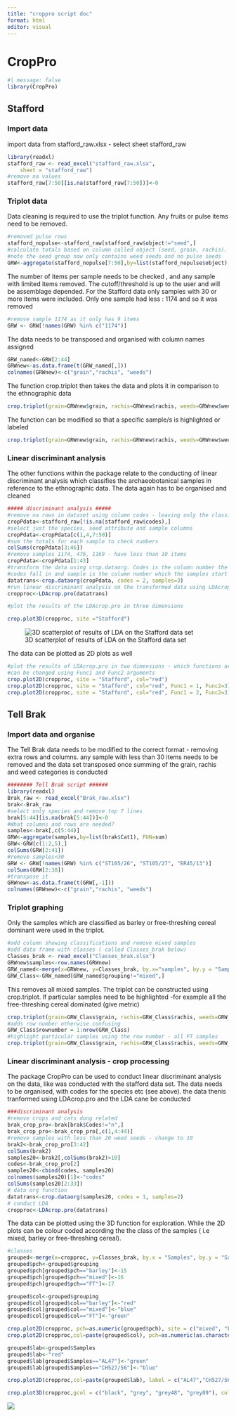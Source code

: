 ```yaml
---
title: "croppro script doc"
format: html
editor: visual
---
```


# CropPro

```r
#| message: false
library(CropPro)
```

## Stafford

### Import data

import data from stafford_raw.xlsx - select sheet stafford_raw

```r
library(readxl)
stafford_raw <- read_excel("stafford_raw.xlsx", 
    sheet = "stafford_raw")
#remove na values
stafford_raw[7:50][is.na(stafford_raw[7:50])]<-0
```

### Triplot data

Data cleaning is required to use the triplot function. Any fruits or pulse items need to be removed.

```r
#removed pulse rows
stafford_nopulse<-stafford_raw[stafford_raw$object!="seed",]
#calculate totals based on column called object (seed, grain, rachis).
#note the seed group now only contains weed seeds and no pulse seeds
GRW<-aggregate(stafford_nopulse[7:50],by=list(stafford_nopulse$object), FUN=sum)
```

The number of items per sample needs to be checked , and any sample with limited items removed. The cutoff/threshold is up to the user and will be assemblage depended. For the Stafford data only samples with 30 or more items were included. Only one sample had less : 1174 and so it was removed

```r
#remove sample 1174 as it only has 9 items
GRW <- GRW[!names(GRW) %in% c("1174")]
```

The data needs to be transposed and organised with column names assigned

```r
GRW_named<-GRW[2:44]
GRWnew<-as.data.frame(t(GRW_named[,]))
colnames(GRWnew)<-c("grain","rachis", "weeds")

```

The function crop.triplot then takes the data and plots it in comparison to the ethnographic data

```r
crop.triplot(grain=GRWnew$grain, rachis=GRWnew$rachis, weeds=GRWnew$weeds)
```

The function can be modified so that a specific sample/s is highlighted or labeled

```r
crop.triplot(grain=GRWnew$grain, rachis=GRWnew$rachis, weeds=GRWnew$weeds, sample = 16, samplelabel = "478")

```

### Linear discriminant analysis 

The other functions within the package relate to the conducting of linear discriminant analysis which classifies the archaeobotanical samples in reference to the ethnographic data. The data again has to be organised and cleaned

```r
##### discriminant analysis #####
#remove na rows in dataset using column codes - leaving only the classified weed samples
cropPdata<-stafford_raw[!is.na(stafford_raw$codes),]
#select just the species, seed attribute and sample columns
cropPdata<-cropPdata[c(1,4,7:50)]
#sum the totals for each sample to check numbers
colSums(cropPdata[3:46])
#remove samples 1174, 476, 1169 - have less than 10 items
cropPdata<-cropPdata[1:43]
#transform the data using crop.dataorg. Codes is the column number the seed attribute 
#codes fall in and sample is the column number which the samples start in. 
datatrans<-crop.dataorg(cropPdata, codes = 2, samples=3)
#run linear discriminant analysis on the transformed data using LDAcrop.pro
cropproc<-LDAcrop.pro(datatrans)

#plot the results of the LDAcrop.pro in three dimensions 

crop.plot3D(cropproc, site ="Stafford")

```

![3D scatterplot of results of LDA on the Stafford data set](images/stafford_cropPro.gif)

The data can be plotted as 2D plots as well

```r
#plot the results of LDAcrop.pro in two dimensions - which functions are plotted 
#can be changed using Func1 and Func2 arguments
crop.plot2D(cropproc, site = "Stafford", col="red")
crop.plot2D(cropproc, site = "Stafford", col="red", Func1 = 1, Func2=3)
crop.plot2D(cropproc, site = "Stafford", col="red", Func1 = 2, Func2=3)
```

## Tell Brak

### Import data and organise

The Tell Brak data needs to be modified to the correct format - removing extra rows and columns. any sample with less than 30 items needs to be removed and the data set transposed once summing of the grain, rachis and weed categories is conducted

```r
######## Tell Brak script ######
library(readxl)
Brak_raw <- read_excel("Brak_raw.xlsx")
brak<-Brak_raw
#select only species and remove top 7 lines
brak[5:44][is.na(brak[5:44])]<-0
#What columns and rows are needed? 
samples<-brak[,c(5:44)]
GRW<-aggregate(samples,by=list(brak$Cat1), FUN=sum)
GRW<-GRW[c(1:2,5),]
colSums(GRW[2:41])
#remove samples<30
GRW <- GRW[!names(GRW) %in% c("ST105/26", "ST105/27", "ER45/13")]
colSums(GRW[2:38])
#transpose it
GRWnew<-as.data.frame(t(GRW[,-1]))
colnames(GRWnew)<-c("grain","rachis", "weeds")
```

### Triplot graphing

Only the samples which are classified as barley or free-threshing cereal dominant were used in the triplot.

```r
#add column showing classifications and remove mixed samples
#add data frame with classes ( called Classes_brak below)
Classes_brak <- read_excel("Classes_brak.xlsx")
GRWnew$samples<-row.names(GRWnew)
GRW_named<-merge(x=GRWnew, y=Classes_brak, by.x="samples", by.y = "Sample")
GRW_Class<-GRW_named[GRW_named$grouping!="mixed",]
```

This removes all mixed samples. The triplot can be constructed using crop.triplot. If particular samples need to be highlighted -for example all the free-threshing cereal dominated (give metric)

```r
crop.triplot(grain=GRW_Class$grain, rachis=GRW_Class$rachis, weeds=GRW_Class$weeds)
#adds row number otherwise confusing
GRW_Class$rownumber = 1:nrow(GRW_Class)
#highlight particular samples using the row number - all FT samples
crop.triplot(grain=GRW_Class$grain, rachis=GRW_Class$rachis, weeds=GRW_Class$weeds,  sample = c(6,7,13,14,17,18,20,21,25), samplelabel = c(""))

```

### Linear discriminant analysis - crop processing

The package CropPro can be used to conduct linear discriminant analysis on the data, like was conducted with the stafford data set. The data needs to be organised, with codes for the species etc (see above). the data thenis tranformed using LDAcrop.pro and the LDA cane be conducted

```r
###discriminant analysis
#remove crops and cats dung related
brak_crop_pro<-brak[brak$Codes!="n",]
brak_crop_pro<-brak_crop_pro[,c(1,4:44)]
#remove samples with less than 20 weed seeds - change to 10
brak2<-brak_crop_pro[3:42]
colSums(brak2)
samples20<-brak2[,colSums(brak2)>10]
codes<-brak_crop_pro[2]
samples20<-cbind(codes, samples20)
colnames(samples20)[1]<-"codes"
colSums(samples20[2:33])
# data org function
datatrans<-crop.dataorg(samples20, codes = 1, samples=2)
# conduct LDA
cropproc<-LDAcrop.pro(datatrans)
```

The data can be plotted using the 3D function for exploration. While the 2D plots can be colour coded according the the class of the samples ( i.e mixed, barley or free-threshing cereal).

```r
#classes 
grouped<-merge(x=cropproc, y=Classes_brak, by.x = "Samples", by.y = "Sample")
grouped$pch<-grouped$grouping
grouped$pch[grouped$pch=="barley"]<-15
grouped$pch[grouped$pch=="mixed"]<-16
grouped$pch[grouped$pch=="FT"]<-17

grouped$col<-grouped$grouping
grouped$col[grouped$col=="barley"]<-"red"
grouped$col[grouped$col=="mixed"]<-"blue"
grouped$col[grouped$col=="FT"]<-"green"

crop.plot2D(cropproc, pch=as.numeric(grouped$pch), site = c("mixed", "FT", "barley"))
crop.plot2D(cropproc,col=paste(grouped$col), pch=as.numeric(as.character(grouped$pch)), site = c("mixed",  "barley", "FT"))

grouped$lab<-grouped$Samples
grouped$lab<-"red"
grouped$lab[grouped$Samples=="AL47"]<-"green"
grouped$lab[grouped$Samples=="CH527/56"]<-"blue"

crop.plot2D(cropproc,col=paste(grouped$lab), label = c("AL47","CH527/56"), site = c("Samples",  "AL47", "CH527/56"))


```

```r
crop.plot3D(cropproc,gcol = c("black", "grey", "grey48", "grey89"), col=paste(grouped$lab), site = c("Samples",  "AL47", "CH527/56"))

```

![](images/BW_brak_croppro.gif)
